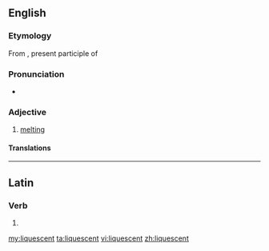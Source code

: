 ==English==

===Etymology===
From {{etyl|la|en}} {{term|liquescens|lang=la}}, present participle of {{term|liquesco|liquescere|lang=la}}

===Pronunciation===
* {{rhymes|ɛsənt|lang=en}}

===Adjective===
{{en-adj}}

# [[melting]]

====Translations====
{{trans-see|liquescent|melting}}

----

==Latin==

===Verb===
{{la-verb-form|liquēscent}}

# {{inflection of|liquēscō||3|p|fut|act|ind|lang=la}}


[[my:liquescent]]
[[ta:liquescent]]
[[vi:liquescent]]
[[zh:liquescent]]